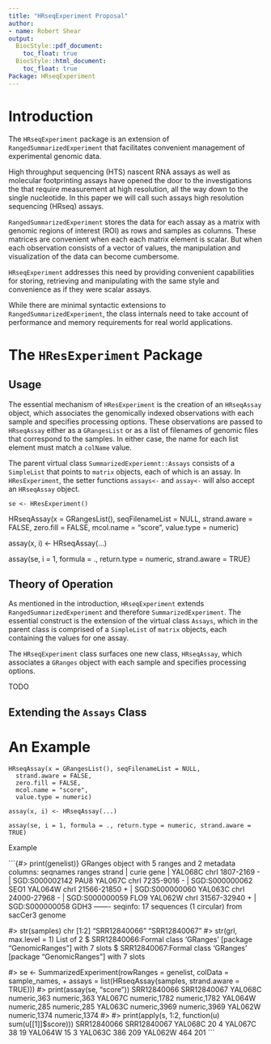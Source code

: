 ```yaml
---
title: "HRseqExperiment Proposal"
author:
- name: Robert Shear
output:
  BiocStyle::pdf_document:
    toc_float: true
  BiocStyle::html_document:
    toc_float: true
Package: HRseqExperiment
---
```


# Introduction

The `HRseqExperiment` package is an extension of `RangedSummarizedExperiment` that facilitates convenient management of experimental genomic data.

High throughput sequencing (HTS) nascent RNA assays as well as molecular footprinting assays have opened the door to the investigations the that require measurement at high resolution, all the way down to the single nucleotide. In this paper we will call such assays high resolution sequencing (HRseq) assays.

`RangedSummarizedExperiment` stores the data for each assay as a matrix with genomic regions of interest (ROI) as rows and samples as columns. These matrices are convenient when each each matrix element is scalar. But when each observation consists of a vector of values, the manipulation and visualization of the data can become cumbersome.

`HRseqExperiment` addresses this need by providing convenient capabilities for storing, retrieving and manipulating with the same style and convenience as if they were scalar assays.

While there are minimal syntactic extensions to `RangedSummarizedExperiment`, the class internals need to take account of performance and memory requirements for real world applications.

# The `HResExperiment` Package

## Usage

The essential mechanism of `HResExperiment` is the creation of an `HRseqAssay` object, which associates the genomically indexed observations with each sample and specifies processing options. These observations are passed to `HRseqAssay` either as a `GRangesList` or as a list of filenames of genomic files that correspond to the samples. In either case, the name for each list element must match a `colName` value.

The parent virtual class `SummarizedExperiemnt::Assays` consists of a `SimpleList` that points to `matrix` objects, each of which is an assay. In `HResExperiment`, the setter functions `assays<-` and `assay<-` will also accept an `HRseqAssay` object.

```
se <- HResExperiment()
```

HRseqAssay(x = GRangesList(), seqFilenameList = NULL, strand.aware = FALSE, zero.fill = FALSE, mcol.name = "score", value.type = numeric)

assay(x, i) \<- HRseqAssay(...)

assay(se, i = 1, formula = ., return.type = numeric, strand.aware = TRUE)

## Theory of Operation

As mentioned in the introduction, `HRseqExperiment` extends `RangedSummarizedExperiment` and therefore `SummarizedExperiment`. The essential construct is the extension of the virtual class `Assays`, which in the parent class is comprised of a `SimpleList` of `matrix` objects, each containing the values for one assay.

The `HRseqExperiment` class surfaces one new class, `HRseqAssay`, which associates a `GRanges` object with each sample and specifies processing options.

TODO

## Extending the `Assays` Class

## 

# An Example

```
HRseqAssay(x = GRangesList(), seqFilenameList = NULL,
  strand.aware = FALSE, 
  zero.fill = FALSE, 
  mcol.name = "score", 
  value.type = numeric)

assay(x, i) <- HRseqAssay(...)

assay(se, i = 1, formula = ., return.type = numeric, strand.aware = TRUE)
```

Example

```{#> print(genelist)}
GRanges object with 5 ranges and 2 metadata columns:
          seqnames      ranges strand |          curie        gene
             <Rle>   <IRanges>  <Rle> |    <character> <character>
  YAL068C     chrI   1807-2169      - | SGD:S000002142        PAU8
  YAL067C     chrI   7235-9016      - | SGD:S000000062        SEO1
  YAL064W     chrI 21566-21850      + | SGD:S000000060        <NA>
  YAL063C     chrI 24000-27968      - | SGD:S000000059        FLO9
  YAL062W     chrI 31567-32940      + | SGD:S000000058        GDH3
  -------
  seqinfo: 17 sequences (1 circular) from sacCer3 genome

#> str(samples)
 chr [1:2] "SRR12840066" "SRR12840067"
#> str(grl, max.level = 1)
List of 2
 $ SRR12840066:Formal class 'GRanges' [package "GenomicRanges"] with 7 slots
 $ SRR12840067:Formal class 'GRanges' [package "GenomicRanges"] with 7 slots
 
#> se <- SummarizedExperiment(rowRanges = genelist, colData = sample_names,
+            assays = list(HRseqAssay(samples, strand.aware = TRUE)))
#> print(assay(se, "score"))
        SRR12840066  SRR12840067 
YAL068C numeric,363  numeric,363 
YAL067C numeric,1782 numeric,1782
YAL064W numeric,285  numeric,285 
YAL063C numeric,3969 numeric,3969
YAL062W numeric,1374 numeric,1374
#>
#> print(apply(s, 1:2, function(u) sum(u[[1]]$score)))
        SRR12840066 SRR12840067
YAL068C          20           4
YAL067C          38          19
YAL064W          15           3
YAL063C         386         209
YAL062W         464         201
```

# 
